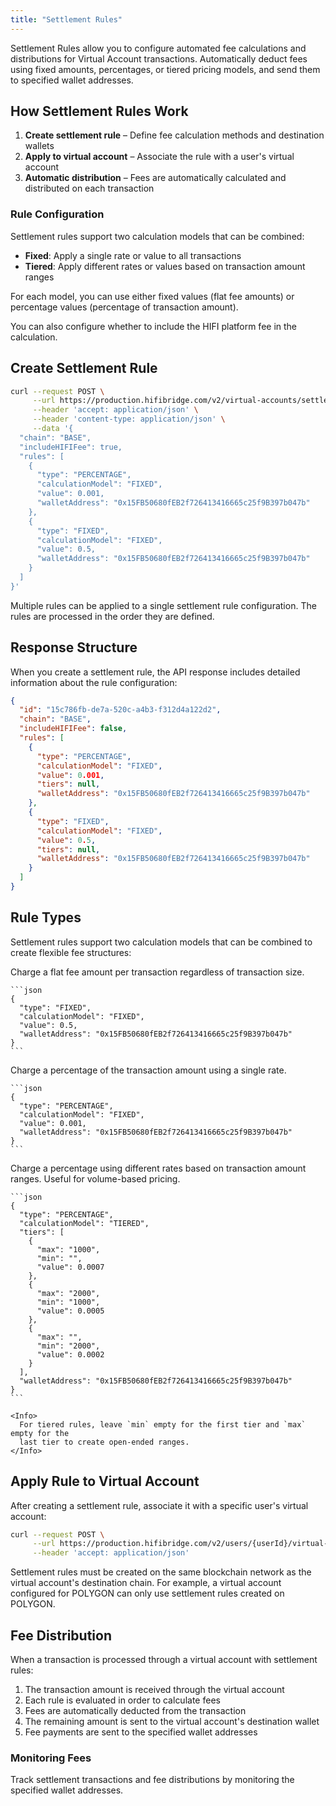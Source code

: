 ```yaml
---
title: "Settlement Rules"
---
```


Settlement Rules allow you to configure automated fee calculations and distributions for Virtual Account transactions. Automatically deduct fees using fixed amounts, percentages, or tiered pricing models, and send them to specified wallet addresses.

## How Settlement Rules Work

1. **Create settlement rule** – Define fee calculation methods and destination wallets
2. **Apply to virtual account** – Associate the rule with a user's virtual account
3. **Automatic distribution** – Fees are automatically calculated and distributed on each transaction

### Rule Configuration

Settlement rules support two calculation models that can be combined:

- **Fixed**: Apply a single rate or value to all transactions
- **Tiered**: Apply different rates or values based on transaction amount ranges

For each model, you can use either fixed values (flat fee amounts) or percentage values (percentage of transaction amount).

You can also configure whether to include the HIFI platform fee in the calculation.

## Create Settlement Rule

```bash
curl --request POST \
     --url https://production.hifibridge.com/v2/virtual-accounts/settlement-rules \
     --header 'accept: application/json' \
     --header 'content-type: application/json' \
     --data '{
  "chain": "BASE",
  "includeHIFIFee": true,
  "rules": [
    {
      "type": "PERCENTAGE",
      "calculationModel": "FIXED",
      "value": 0.001,
      "walletAddress": "0x15FB50680fEB2f726413416665c25f9B397b047b"
    },
    {
      "type": "FIXED",
      "calculationModel": "FIXED",
      "value": 0.5,
      "walletAddress": "0x15FB50680fEB2f726413416665c25f9B397b047b"
    }
  ]
}'
```

<Info>
  Multiple rules can be applied to a single settlement rule configuration. The
  rules are processed in the order they are defined.
</Info>

## Response Structure

When you create a settlement rule, the API response includes detailed information about the rule configuration:

```json
{
  "id": "15c786fb-de7a-520c-a4b3-f312d4a122d2",
  "chain": "BASE",
  "includeHIFIFee": false,
  "rules": [
    {
      "type": "PERCENTAGE",
      "calculationModel": "FIXED",
      "value": 0.001,
      "tiers": null,
      "walletAddress": "0x15FB50680fEB2f726413416665c25f9B397b047b"
    },
    {
      "type": "FIXED",
      "calculationModel": "FIXED",
      "value": 0.5,
      "tiers": null,
      "walletAddress": "0x15FB50680fEB2f726413416665c25f9B397b047b"
    }
  ]
}
```

## Rule Types

Settlement rules support two calculation models that can be combined to create flexible fee structures:

<AccordionGroup>
  <Accordion title="Fixed Calculation with Fixed Value">
    Charge a flat fee amount per transaction regardless of transaction size.

    ```json
    {
      "type": "FIXED",
      "calculationModel": "FIXED",
      "value": 0.5,
      "walletAddress": "0x15FB50680fEB2f726413416665c25f9B397b047b"
    }
    ```

  </Accordion>

  <Accordion title="Fixed Calculation with Percentage">
    Charge a percentage of the transaction amount using a single rate.

    ```json
    {
      "type": "PERCENTAGE",
      "calculationModel": "FIXED",
      "value": 0.001,
      "walletAddress": "0x15FB50680fEB2f726413416665c25f9B397b047b"
    }
    ```

  </Accordion>

  <Accordion title="Tiered Calculation with Percentage">
    Charge a percentage using different rates based on transaction amount ranges. Useful for volume-based pricing.

    ```json
    {
      "type": "PERCENTAGE",
      "calculationModel": "TIERED",
      "tiers": [
        {
          "max": "1000",
          "min": "",
          "value": 0.0007
        },
        {
          "max": "2000",
          "min": "1000",
          "value": 0.0005
        },
        {
          "max": "",
          "min": "2000",
          "value": 0.0002
        }
      ],
      "walletAddress": "0x15FB50680fEB2f726413416665c25f9B397b047b"
    }
    ```

    <Info>
      For tiered rules, leave `min` empty for the first tier and `max` empty for the
      last tier to create open-ended ranges.
    </Info>

  </Accordion>
</AccordionGroup>

## Apply Rule to Virtual Account

After creating a settlement rule, associate it with a specific user's virtual account:

```bash
curl --request POST \
     --url https://production.hifibridge.com/v2/users/{userId}/virtual-accounts/{accountId}/settlement-rules/{ruleId} \
     --header 'accept: application/json'
```

<Warning>
  Settlement rules must be created on the same blockchain network as the virtual
  account's destination chain. For example, a virtual account configured for
  POLYGON can only use settlement rules created on POLYGON.
</Warning>

## Fee Distribution

When a transaction is processed through a virtual account with settlement rules:

1. The transaction amount is received through the virtual account
2. Each rule is evaluated in order to calculate fees
3. Fees are automatically deducted from the transaction
4. The remaining amount is sent to the virtual account's destination wallet
5. Fee payments are sent to the specified wallet addresses

### Monitoring Fees

Track settlement transactions and fee distributions by monitoring the specified wallet addresses.
